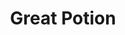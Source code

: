 ---
title: "Great Potion"
meta_title: "Great Potion craft"
description: "Craft de Great Potion"
rank: "d"
draft: false
name: "Great Potion"
recipe_img: "https://wiki.pokexgames.com/images/4/4b/Great_Poiton.png"
level: 20
craft_time: 60
result: 1
value_npc: 1
ingredients:
  - name: "Water Gem"
    quantity: 9
    item_img: "https://wiki.pokexgames.com/images/7/75/Watergem.png"
    value_npc: 1
  - name: "Bottle of Poison"
    quantity: 12
    item_img: "https://wiki.pokexgames.com/images/b/b1/BottleOfPoison.png"
    value_npc: 1
  - name: "Pure Grass"
    quantity: 10
    item_img: "https://wiki.pokexgames.com/images/b/bc/Pure_Grass.png"
    value_npc: 1
---
